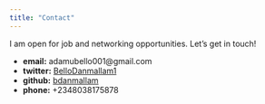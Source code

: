 ```yaml
---
title: "Contact"
---
```


I am open for job and networking opportunities. Let's get in touch!

- __email:__ adamubello001@gmail.com
- __twitter:__ [BelloDanmallam1](https://twitter.com/BelloDanmallam1?s=08)
- __github:__ [bdanmallam](https://github.com/bdanmallam)
- __phone:__ +2348038175878

